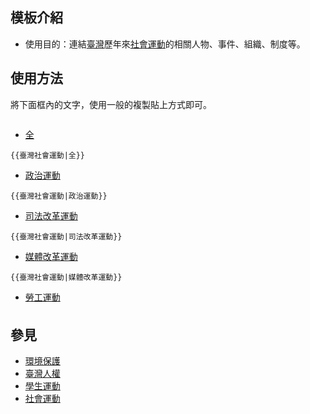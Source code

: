 <noinclude>{{template doc page viewed directly}}</noinclude>

<!-- 在本行下編輯模板說明 -->

== 模板介紹 ==

* 使用目的：連結[[臺灣]]歷年來[[社會運動]]的相關人物、事件、組織、制度等。

== 使用方法 ==

將下面框內的文字，使用一般的複製貼上方式即可。
{{HideH_wno|請點此|3=yes}}<div style = "overflow:scroll;height:300px;">

* [[Template:臺灣社會運動/全|全]]

<pre>{{臺灣社會運動|全}}</pre>

* [[Template:臺灣社會運動/政治運動|政治運動]]

<pre>{{臺灣社會運動|政治運動}}</pre>

* [[Template:臺灣社會運動/司法改革運動|司法改革運動]]

<pre>{{臺灣社會運動|司法改革運動}}</pre>

* [[Template:臺灣社會運動/媒體改革運動|媒體改革運動]]

<pre>{{臺灣社會運動|媒體改革運動}}</pre>

* [[Template:臺灣社會運動/勞工運動|勞工運動]]

<pre>{{臺灣社會運動|勞工運動}}</pre>

* [[Template:臺灣社會運動/人權運動|人權運動]]

<pre>{{臺灣社會運動|人權運動}}</pre>

* [[Template:臺灣社會運動/原住民族運動|原住民族運動]]

<pre>{{臺灣社會運動|原住民族運動}}</pre>

* [[Template:臺灣社會運動/農民運動|農民運動]]

<pre>{{臺灣社會運動|農民運動}}</pre>

* [[Template:臺灣社會運動/環境運動|環境運動]]

<pre>{{臺灣環境運動}}</pre><pre>{{臺灣社會運動|環境運動}}</pre>

* [[Template:臺灣社會運動/文化保存|文化保存]]

<pre>{{臺灣社會運動|文化保存}}</pre>

* [[Template:臺灣社會運動/性別平等運動|性別平等運動]]

<pre>{{臺灣社會運動|性別平等運動}}</pre>

* [[Template:臺灣社會運動/食品安全運動|食品安全運動]]

<pre>{{臺灣社會運動|食品安全運動}}</pre>

* [[Template:臺灣社會運動/學生運動|學生運動]]

<pre>{{臺灣社會運動|學生運動}}</pre>

* [[Template:臺灣社會運動/教育改革運動|教育改革運動]]

<pre>{{臺灣社會運動|教育改革運動}}</pre>

* [[Template:臺灣社會運動/體育改革運動|體育改革運動]]

<pre>{{臺灣社會運動|體育改革運動}}</pre>

* [[Template:臺灣社會運動/大麻合法化運動|大麻合法化運動]]

<pre>{{臺灣社會運動|大麻合法化運動}}</pre>

</div>{{HideF}}

== 參見 ==

* [[環境保護]]
* [[臺灣人權]]
* [[學生運動]]
* [[社會運動]]

<includeonly>[[Category:臺灣社會運動導航模板| ]]</includeonly>